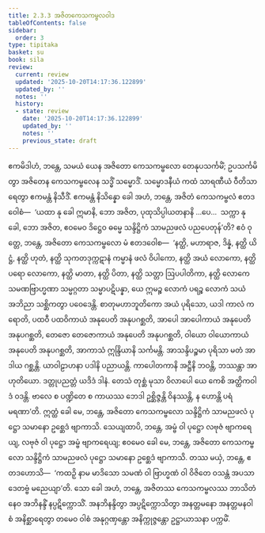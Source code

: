 ```yaml
---
title: 2.3.3 အဇိတကေသကမ္ဗလဝါဒ
tableOfContents: false
sidebar:
  order: 3
type: tipitaka
basket: su
book: sila
review:
  current: review
  updated: '2025-10-20T14:17:36.122899'
  updated_by: ''
  notes: ''
  history:
  - state: review
    date: '2025-10-20T14:17:36.122899'
    updated_by: ''
    notes: ''
    previous_state: draft
---
```



<DynamicBreadcrumb />


<ReviewStatus review={frontmatter.review} showDetails={true} />

<HypothesisAnnotation frontmatter={frontmatter} />

<Division number="170" book="sila" e="ch" v="6" p="51">

<Paragraph number="249" book="sila">
ဧကမိဒါဟံ, ဘန္တေ, သမယံ ယေန အဇိတော ကေသကမ္ဗလော တေနုပသင်္ကမိံ; ဥပသင်္ကမိတွာ အဇိတေန ကေသကမ္ဗလေန သဒ္ဓိံ သမ္မောဒိံ. သမ္မောဒနီယံ ကထံ သာရဏီယံ ဝီတိသာရေတွာ ဧကမန္တံ နိသီဒိံ. ဧကမန္တံ နိသိန္နော ခေါ အဟံ, ဘန္တေ, အဇိတံ ကေသကမ္ဗလံ ဧတဒဝေါစံ—  ‘ယထာ နု ခေါ ဣမာနိ, ဘော အဇိတ, ပုထုသိပ္ပါယတနာနိ …ပေ…  သက္ကာ နု ခေါ, ဘော အဇိတ, ဧဝမေဝ ဒိဋ္ဌေဝ ဓမ္မေ သန္ဒိဋ္ဌိကံ သာမညဖလံ ပညပေတုန်’တိ?
</Paragraph>

</Division>
<Division number="171" book="sila" e="ch" v="6" p="51">

<Paragraph number="250" book="sila">
ဧဝံ ဝုတ္တေ, ဘန္တေ, အဇိတော ကေသကမ္ဗလော မံ ဧတဒဝေါစ—  ‘နတ္ထိ, မဟာရာဇ, ဒိန္နံ, နတ္ထိ ယိဋ္ဌံ, နတ္ထိ ဟုတံ, နတ္ထိ သုကတဒုက္ကဋာနံ ကမ္မာနံ ဖလံ ဝိပါကော, နတ္ထိ အယံ လောကော, နတ္ထိ ပရော လောကော, နတ္ထိ မာတာ, နတ္ထိ ပိတာ, နတ္ထိ သတ္တာ ဩပပါတိကာ, နတ္ထိ လောကေ သမဏဗြာဟ္မဏာ သမ္မဂ္ဂတာ သမ္မာပဋိပန္နာ, ယေ ဣမဉ္စ လောကံ ပရဉ္စ လောကံ သယံ အဘိညာ သစ္ဆိကတွာ ပဝေဒေန္တိ. စာတုမဟာဘူတိကော အယံ ပုရိသော, ယဒါ ကာလံ ကရောတိ, ပထဝီ ပထဝိကာယံ အနုပေတိ အနုပဂစ္ဆတိ, အာပေါ အာပေါကာယံ အနုပေတိ အနုပဂစ္ဆတိ, တေဇော တေဇောကာယံ အနုပေတိ အနုပဂစ္ဆတိ, ဝါယော ဝါယောကာယံ အနုပေတိ အနုပဂစ္ဆတိ, အာကာသံ ဣန္ဒြိယာနိ သင်္ကမန္တိ. အာသန္ဒိပဉ္စမာ ပုရိသာ မတံ အာဒါယ ဂစ္ဆန္တိ. ယာဝါဠာဟနာ ပဒါနိ ပညာယန္တိ. ကာပေါတကာနိ အဋ္ဌီနိ ဘဝန္တိ, ဘဿန္တာ အာဟုတိယော. ဒတ္တုပညတ္တံ ယဒိဒံ ဒါနံ. တေသံ တုစ္ဆံ မုသာ ဝိလာပေါ ယေ ကေစိ အတ္ထိကဝါဒံ ဝဒန္တိ. ဗာလေ စ ပဏ္ဍိတေ စ ကာယဿ ဘေဒါ ဥစ္ဆိဇ္ဇန္တိ ဝိနဿန္တိ, န ဟောန္တိ ပရံ မရဏာ’တိ.
</Paragraph>

</Division>
<Division number="172" book="sila" e="ch" v="6" p="52">

<Paragraph number="251" book="sila">
ဣတ္ထံ ခေါ မေ, ဘန္တေ, အဇိတော ကေသကမ္ဗလော သန္ဒိဋ္ဌိကံ သာမညဖလံ ပုဋ္ဌော သမာနော ဥစ္ဆေဒံ ဗျာကာသိ. သေယျထာပိ, ဘန္တေ, အမ္ဗံ ဝါ ပုဋ္ဌော လဗုဇံ ဗျာကရေယျ, လဗုဇံ ဝါ ပုဋ္ဌော အမ္ဗံ ဗျာကရေယျ; ဧဝမေဝ ခေါ မေ, ဘန္တေ, အဇိတော ကေသကမ္ဗလော သန္ဒိဋ္ဌိကံ သာမညဖလံ ပုဋ္ဌော သမာနော ဥစ္ဆေဒံ ဗျာကာသိ. တဿ မယှံ, ဘန္တေ, ဧတဒဟောသိ—  ‘ကထဉှိ နာမ မာဒိသော သမဏံ ဝါ ဗြာဟ္မဏံ ဝါ ဝိဇိတေ ဝသန္တံ အပသာဒေတဗ္ဗံ မညေယျာ’တိ. သော ခေါ အဟံ, ဘန္တေ, အဇိတဿ ကေသကမ္ဗလဿ ဘာသိတံ နေဝ အဘိနန္ဒိံ နပ္ပဋိက္ကောသိံ. အနဘိနန္ဒိတွာ အပ္ပဋိက္ကောသိတွာ အနတ္တမနော အနတ္တမနဝါစံ အနိစ္ဆာရေတွာ တမေဝ ဝါစံ အနုဂ္ဂဏှန္တော အနိက္ကုဇ္ဇန္တော ဥဋ္ဌာယာသနာ ပက္ကမိံ.
</Paragraph>
</Division>